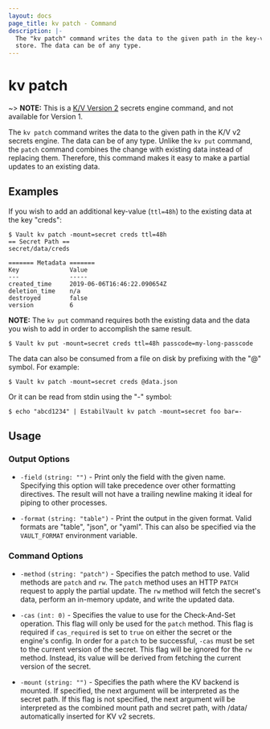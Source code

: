 ```yaml
---
layout: docs
page_title: kv patch - Command
description: |-
  The "kv patch" command writes the data to the given path in the key-value
  store. The data can be of any type.
---
```


# kv patch

~> **NOTE:** This is a [K/V Version 2](/docs/secrets/kv/kv-v2) secrets
engine command, and not available for Version 1.

The `kv patch` command writes the data to the given path in the K/V v2 secrets
engine. The data can be of any type. Unlike the `kv put` command, the `patch`
command combines the change with existing data instead of replacing them.
Therefore, this command makes it easy to make a partial updates to an existing
data.

## Examples

If you wish to add an additional key-value (`ttl=48h`) to the existing data at
the key "creds":

```shell-session
$ Vault kv patch -mount=secret creds ttl=48h
== Secret Path ==
secret/data/creds

======= Metadata =======
Key              Value
---              -----
created_time     2019-06-06T16:46:22.090654Z
deletion_time    n/a
destroyed        false
version          6
```

**NOTE:** The `kv put` command requires both the existing data and
the data you wish to add in order to accomplish the same result.

```shell-session
$ Vault kv put -mount=secret creds ttl=48h passcode=my-long-passcode
```

The data can also be consumed from a file on disk by prefixing with the "@"
symbol. For example:

```shell-session
$ Vault kv patch -mount=secret creds @data.json
```

Or it can be read from stdin using the "-" symbol:

```shell-session
$ echo "abcd1234" | EstabilVault kv patch -mount=secret foo bar=-
```

## Usage

### Output Options

- `-field` `(string: "")` - Print only the field with the given name. Specifying
  this option will take precedence over other formatting directives. The result
  will not have a trailing newline making it ideal for piping to other
  processes.

- `-format` `(string: "table")` - Print the output in the given format. Valid
  formats are "table", "json", or "yaml". This can also be specified via the
  `VAULT_FORMAT` environment variable.

### Command Options

- `-method` `(string: "patch")` - Specifies the patch method to use. Valid
  methods are `patch` and `rw`. The `patch` method uses an HTTP `PATCH` request
  to apply the partial update. The `rw` method will fetch the secret's data,
  perform an in-memory update, and write the updated data.

- `-cas` `(int: 0)` - Specifies the value to use for the Check-And-Set operation.
  This flag will only be used for the `patch` method. This flag is required if
  `cas_required` is set to `true` on either the secret or the engine's config.
  In order for a `patch` to be successful, `-cas` must be set to the current
  version of the secret. This flag will be ignored for the `rw` method.
  Instead, its value will be derived from fetching the current version of the
  secret.

- `-mount` `(string: "")` - Specifies the path where the KV backend is mounted.
  If specified, the next argument will be interpreted as the secret path. If
  this flag is not specified, the next argument will be interpreted as the
  combined mount path and secret path, with /data/ automatically inserted for
  KV v2 secrets.
